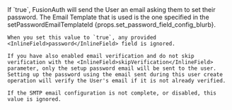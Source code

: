 
  <APIField name="sendSetPasswordEmail" type="Boolean" optional defaults="false">
    If `true`, FusionAuth will send the User an email asking them to set their password. The Email Template that is used is the one specified in the <InlineField>setPasswordEmailTemplateId</InlineField> {props.set_password_field_config_blurb}.

    When you set this value to `true`, any provided <InlineField>password</InlineField> field is ignored.

    If you have also enabled email verification and do not skip verification with the <InlineField>skipVerification</InlineField> parameter, only the setup password email will be sent to the user. Setting up the password using the email sent during this user create operation will verify the User's email if it is not already verified.

    If the SMTP email configuration is not complete, or disabled, this value is ignored.
  </APIField>
